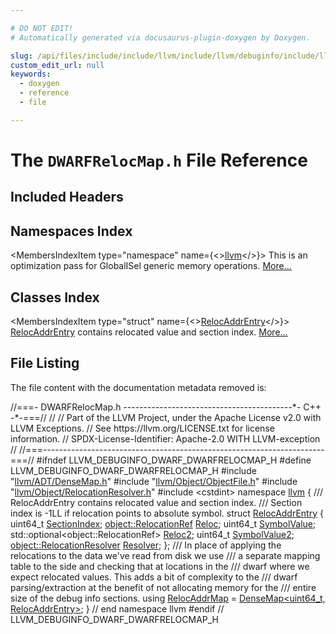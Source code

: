 ```yaml
---

# DO NOT EDIT!
# Automatically generated via docusaurus-plugin-doxygen by Doxygen.

slug: /api/files/include/include/llvm/include/llvm/debuginfo/include/llvm/debuginfo/dwarf/dwarfrelocmap-h
custom_edit_url: null
keywords:
  - doxygen
  - reference
  - file

---
```





# The `DWARFRelocMap.h` File Reference

<DoxygenPage pluginConfig={pluginConfig}>



## Included Headers

<IncludesList>
<IncludesListItem
  filePath="llvm/ADT/DenseMap.h"
  permalink="/docs/api/files/include/include/llvm/include/llvm/adt/densemap-h"
  isLocal="true" />
<IncludesListItem
  filePath="llvm/Object/ObjectFile.h"
  permalink="/docs/api/files/include/include/llvm/include/llvm/object/objectfile-h"
  isLocal="true" />
<IncludesListItem
  filePath="llvm/Object/RelocationResolver.h"
  permalink="/docs/api/files/include/include/llvm/include/llvm/object/relocationresolver-h"
  isLocal="true" />
<IncludesListItem
  filePath="cstdint"
  permalink=""
  isLocal="false" />
</IncludesList>

## Namespaces Index

<MembersIndex>

<MembersIndexItem
  type="namespace"
  name={<><a href="/docs/api/namespaces/llvm">llvm</a></>}>
This is an optimization pass for GlobalISel generic memory operations. <a href="/docs/api/namespaces/llvm/#details">More...</a>
</MembersIndexItem>

</MembersIndex>

## Classes Index

<MembersIndex>

<MembersIndexItem
  type="struct"
  name={<><a href="/docs/api/structs/llvm/relocaddrentry">RelocAddrEntry</a></>}>
<a href="/docs/api/structs/llvm/relocaddrentry">RelocAddrEntry</a> contains relocated value and section index. <a href="/docs/api/structs/llvm/relocaddrentry/#details">More...</a>
</MembersIndexItem>

</MembersIndex>


## File Listing

The file content with the documentation metadata removed is:

<ProgramListing>

<Link id="l00001" /><CodeLine lineNumber="1"><Highlight kind="comment">//===- DWARFRelocMap.h ------------------------------------------&#42;- C++ -&#42;-===//</Highlight><Highlight kind="normal"></Highlight></CodeLine>
<Link id="l00002" /><CodeLine lineNumber="2"><Highlight kind="normal"></Highlight><Highlight kind="comment">//</Highlight><Highlight kind="normal"></Highlight></CodeLine>
<Link id="l00003" /><CodeLine lineNumber="3"><Highlight kind="normal"></Highlight><Highlight kind="comment">// Part of the LLVM Project, under the Apache License v2.0 with LLVM Exceptions.</Highlight><Highlight kind="normal"></Highlight></CodeLine>
<Link id="l00004" /><CodeLine lineNumber="4"><Highlight kind="normal"></Highlight><Highlight kind="comment">// See https://llvm.org/LICENSE.txt for license information.</Highlight><Highlight kind="normal"></Highlight></CodeLine>
<Link id="l00005" /><CodeLine lineNumber="5"><Highlight kind="normal"></Highlight><Highlight kind="comment">// SPDX-License-Identifier: Apache-2.0 WITH LLVM-exception</Highlight><Highlight kind="normal"></Highlight></CodeLine>
<Link id="l00006" /><CodeLine lineNumber="6"><Highlight kind="normal"></Highlight><Highlight kind="comment">//</Highlight><Highlight kind="normal"></Highlight></CodeLine>
<Link id="l00007" /><CodeLine lineNumber="7"><Highlight kind="normal"></Highlight><Highlight kind="comment">//===----------------------------------------------------------------------===//</Highlight><Highlight kind="normal"></Highlight></CodeLine>
<Link id="l00008" /><CodeLine lineNumber="8"><Highlight kind="normal"></Highlight></CodeLine>
<Link id="l00009" /><CodeLine lineNumber="9"><Highlight kind="normal"></Highlight><Highlight kind="preprocessor">#ifndef LLVM&#95;DEBUGINFO&#95;DWARF&#95;DWARFRELOCMAP&#95;H</Highlight><Highlight kind="normal"></Highlight></CodeLine>
<Link id="l00010" /><CodeLine lineNumber="10"><Highlight kind="normal"></Highlight><Highlight kind="preprocessor">#define LLVM&#95;DEBUGINFO&#95;DWARF&#95;DWARFRELOCMAP&#95;H</Highlight><Highlight kind="normal"></Highlight></CodeLine>
<Link id="l00011" /><CodeLine lineNumber="11"><Highlight kind="normal"></Highlight></CodeLine>
<Link id="l00012" /><CodeLine lineNumber="12"><Highlight kind="normal"></Highlight><Highlight kind="preprocessor">#include &quot;<a href="/docs/api/files/include/include/llvm/include/llvm/adt/densemap-h">llvm/ADT/DenseMap.h</a>&quot;</Highlight><Highlight kind="normal"></Highlight></CodeLine>
<Link id="l00013" /><CodeLine lineNumber="13"><Highlight kind="normal"></Highlight><Highlight kind="preprocessor">#include &quot;<a href="/docs/api/files/include/include/llvm/include/llvm/object/objectfile-h">llvm/Object/ObjectFile.h</a>&quot;</Highlight><Highlight kind="normal"></Highlight></CodeLine>
<Link id="l00014" /><CodeLine lineNumber="14"><Highlight kind="normal"></Highlight><Highlight kind="preprocessor">#include &quot;<a href="/docs/api/files/include/include/llvm/include/llvm/object/relocationresolver-h">llvm/Object/RelocationResolver.h</a>&quot;</Highlight><Highlight kind="normal"></Highlight></CodeLine>
<Link id="l00015" /><CodeLine lineNumber="15"><Highlight kind="normal"></Highlight><Highlight kind="preprocessor">#include &lt;cstdint&gt;</Highlight><Highlight kind="normal"></Highlight></CodeLine>
<Link id="l00016" /><CodeLine lineNumber="16"><Highlight kind="normal"></Highlight></CodeLine>
<Link id="l00017" /><CodeLine lineNumber="17"><Highlight kind="normal"></Highlight><Highlight kind="keyword">namespace </Highlight><Highlight kind="normal"><a href="/docs/api/namespaces/llvm">llvm</a> &#123;</Highlight></CodeLine>
<Link id="l00018" /><CodeLine lineNumber="18"><Highlight kind="normal"></Highlight><Highlight kind="comment"></Highlight></CodeLine>
<Link id="l00019" /><CodeLine lineNumber="19"><Highlight kind="comment">/// RelocAddrEntry contains relocated value and section index.</Highlight></CodeLine>
<Link id="l00020" /><CodeLine lineNumber="20"><Highlight kind="comment">/// Section index is -1LL if relocation points to absolute symbol.</Highlight><Highlight kind="normal"></Highlight></CodeLine>
<Link id="l00021" /><CodeLine lineNumber="21" lineLink="/docs/api/structs/llvm/relocaddrentry"><Highlight kind="normal"></Highlight><Highlight kind="keyword">struct </Highlight><Highlight kind="normal"><a href="/docs/api/structs/llvm/relocaddrentry">RelocAddrEntry</a> &#123;</Highlight></CodeLine>
<Link id="l00022" /><CodeLine lineNumber="22" lineLink="/docs/api/structs/llvm/relocaddrentry/#a12355004f46004e47484293ba302676f"><Highlight kind="normal">  uint64&#95;t <a href="/docs/api/structs/llvm/relocaddrentry/#a12355004f46004e47484293ba302676f">SectionIndex</a>;</Highlight></CodeLine>
<Link id="l00023" /><CodeLine lineNumber="23" lineLink="/docs/api/structs/llvm/relocaddrentry/#a6c066564c8bd47fed10d2c79f8921ef5"><Highlight kind="normal">  <a href="/docs/api/classes/llvm/object/relocationref">object::RelocationRef</a> <a href="/docs/api/structs/llvm/relocaddrentry/#a6c066564c8bd47fed10d2c79f8921ef5">Reloc</a>;</Highlight></CodeLine>
<Link id="l00024" /><CodeLine lineNumber="24" lineLink="/docs/api/structs/llvm/relocaddrentry/#a5118c11718b248427f2e6e566e7d7154"><Highlight kind="normal">  uint64&#95;t <a href="/docs/api/structs/llvm/relocaddrentry/#a5118c11718b248427f2e6e566e7d7154">SymbolValue</a>;</Highlight></CodeLine>
<Link id="l00025" /><CodeLine lineNumber="25" lineLink="/docs/api/structs/llvm/relocaddrentry/#a26df57cd71735004a94e5374b764935c"><Highlight kind="normal">  std::optional&lt;object::RelocationRef&gt; <a href="/docs/api/structs/llvm/relocaddrentry/#a26df57cd71735004a94e5374b764935c">Reloc2</a>;</Highlight></CodeLine>
<Link id="l00026" /><CodeLine lineNumber="26" lineLink="/docs/api/structs/llvm/relocaddrentry/#ad8525f3c0473928615c1a3dfb88b090f"><Highlight kind="normal">  uint64&#95;t <a href="/docs/api/structs/llvm/relocaddrentry/#ad8525f3c0473928615c1a3dfb88b090f">SymbolValue2</a>;</Highlight></CodeLine>
<Link id="l00027" /><CodeLine lineNumber="27" lineLink="/docs/api/structs/llvm/relocaddrentry/#a525d78cab77cc137e56a96d93df702d6"><Highlight kind="normal">  <a href="/docs/api/namespaces/llvm/object/#a5593aa978eed6c23b09b1763c69f6a5d">object::RelocationResolver</a> <a href="/docs/api/structs/llvm/relocaddrentry/#a525d78cab77cc137e56a96d93df702d6">Resolver</a>;</Highlight></CodeLine>
<Link id="l00028" /><CodeLine lineNumber="28"><Highlight kind="normal">&#125;;</Highlight></CodeLine>
<Link id="l00029" /><CodeLine lineNumber="29"><Highlight kind="normal"></Highlight><Highlight kind="comment"></Highlight></CodeLine>
<Link id="l00030" /><CodeLine lineNumber="30"><Highlight kind="comment">/// In place of applying the relocations to the data we&#39;ve read from disk we use</Highlight></CodeLine>
<Link id="l00031" /><CodeLine lineNumber="31"><Highlight kind="comment">/// a separate mapping table to the side and checking that at locations in the</Highlight></CodeLine>
<Link id="l00032" /><CodeLine lineNumber="32"><Highlight kind="comment">/// dwarf where we expect relocated values. This adds a bit of complexity to the</Highlight></CodeLine>
<Link id="l00033" /><CodeLine lineNumber="33"><Highlight kind="comment">/// dwarf parsing/extraction at the benefit of not allocating memory for the</Highlight></CodeLine>
<Link id="l00034" /><CodeLine lineNumber="34"><Highlight kind="comment">/// entire size of the debug info sections.</Highlight><Highlight kind="normal"></Highlight></CodeLine>
<Link id="l00035" /><CodeLine lineNumber="35" lineLink="/docs/api/namespaces/llvm/#aedbe50c88bf148bcb116a5f17d0c9760"><Highlight kind="normal"></Highlight><Highlight kind="keyword">using </Highlight><Highlight kind="normal"><a href="/docs/api/namespaces/llvm/#aedbe50c88bf148bcb116a5f17d0c9760">RelocAddrMap</a> = <a href="/docs/api/classes/llvm/densemap">DenseMap&lt;uint64&#95;t, RelocAddrEntry&gt;</a>;</Highlight></CodeLine>
<Link id="l00036" /><CodeLine lineNumber="36"><Highlight kind="normal"></Highlight></CodeLine>
<Link id="l00037" /><CodeLine lineNumber="37"><Highlight kind="normal">&#125; </Highlight><Highlight kind="comment">// end namespace llvm</Highlight><Highlight kind="normal"></Highlight></CodeLine>
<Link id="l00038" /><CodeLine lineNumber="38"><Highlight kind="normal"></Highlight></CodeLine>
<Link id="l00039" /><CodeLine lineNumber="39"><Highlight kind="normal"></Highlight><Highlight kind="preprocessor">#endif </Highlight><Highlight kind="comment">// LLVM&#95;DEBUGINFO&#95;DWARF&#95;DWARFRELOCMAP&#95;H</Highlight><Highlight kind="normal"></Highlight></CodeLine>

</ProgramListing>

</DoxygenPage>
